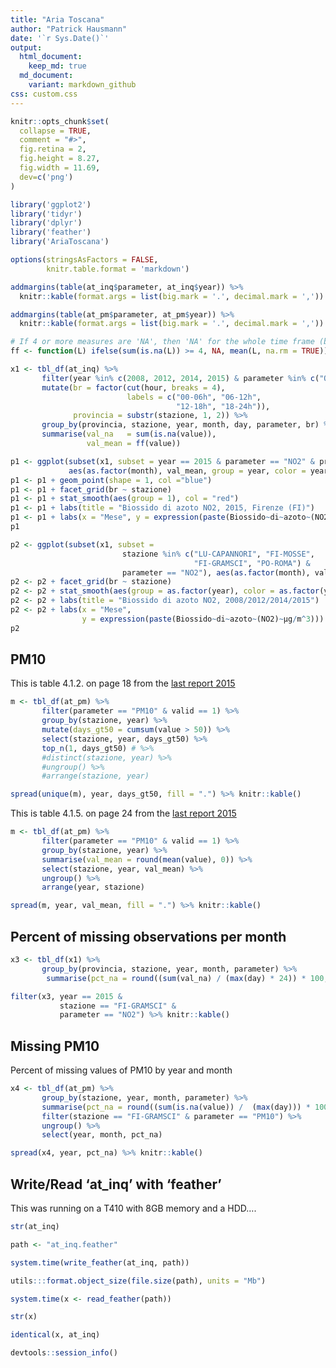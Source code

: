 ```yaml
---
title: "Aria Toscana"
author: "Patrick Hausmann"
date: '`r Sys.Date()`'
output:
  html_document:
    keep_md: true
  md_document:
    variant: markdown_github
css: custom.css
---
```


<!-- README.md is generated from README.Rmd. Please edit that file -->

```r
knitr::opts_chunk$set(
  collapse = TRUE,
  comment = "#>",
  fig.retina = 2,
  fig.height = 8.27, 
  fig.width = 11.69,
  dev=c('png')
)
```

```r

library('ggplot2')
library('tidyr')
library('dplyr')
library('feather')
library('AriaToscana')

options(stringsAsFactors = FALSE,
        knitr.table.format = 'markdown')

```

```r

addmargins(table(at_inq$parameter, at_inq$year)) %>% 
  knitr::kable(format.args = list(big.mark = '.', decimal.mark = ','))

```

```r

addmargins(table(at_pm$parameter, at_pm$year)) %>% 
  knitr::kable(format.args = list(big.mark = '.', decimal.mark = ','))

```


```r

# If 4 or more measures are 'NA', then 'NA' for the whole time frame (br)
ff <- function(L) ifelse(sum(is.na(L)) >= 4, NA, mean(L, na.rm = TRUE))

x1 <- tbl_df(at_inq) %>%
       filter(year %in% c(2008, 2012, 2014, 2015) & parameter %in% c("O3", "NO2", "CO")) %>%
       mutate(br = factor(cut(hour, breaks = 4), 
                          labels = c("00-06h", "06-12h", 
                                     "12-18h", "18-24h")),
              provincia = substr(stazione, 1, 2)) %>%
       group_by(provincia, stazione, year, month, day, parameter, br) %>%
       summarise(val_na   = sum(is.na(value)),
                 val_mean = ff(value))
```

```r

p1 <- ggplot(subset(x1, subset = year == 2015 & parameter == "NO2" & provincia == "FI"), 
             aes(as.factor(month), val_mean, group = year, color = year))
p1 <- p1 + geom_point(shape = 1, col ="blue") 
p1 <- p1 + facet_grid(br ~ stazione) 
p1 <- p1 + stat_smooth(aes(group = 1), col = "red")
p1 <- p1 + labs(title = "Biossido di azoto NO2, 2015, Firenze (FI)")
p1 <- p1 + labs(x = "Mese", y = expression(paste(Biossido~di~azoto~(NO2)~µg/m^3)))
p1
```

```r

p2 <- ggplot(subset(x1, subset = 
                         stazione %in% c("LU-CAPANNORI", "FI-MOSSE", 
                                         "FI-GRAMSCI", "PO-ROMA") & 
                         parameter == "NO2"), aes(as.factor(month), val_mean))
p2 <- p2 + facet_grid(br ~ stazione)
p2 <- p2 + stat_smooth(aes(group = as.factor(year), color = as.factor(year)), se = FALSE)
p2 <- p2 + labs(title = "Biossido di azoto NO2, 2008/2012/2014/2015")
p2 <- p2 + labs(x = "Mese", 
                y = expression(paste(Biossido~di~azoto~(NO2)~µg/m^3)))
p2
```

## PM10

This is table 4.1.2. on page 18 from the [last report 2015](http://www.arpat.toscana.it/documentazione/catalogo-pubblicazioni-arpat/relazione-annuale-sullo-stato-della-qualita-dellaria-nella-regione-toscana-anno-2014/attachment_download/pubblicazione)

```r

m <- tbl_df(at_pm) %>%
       filter(parameter == "PM10" & valid == 1) %>%
       group_by(stazione, year) %>%
       mutate(days_gt50 = cumsum(value > 50)) %>%
       select(stazione, year, days_gt50) %>%
       top_n(1, days_gt50) # %>%
       #distinct(stazione, year) %>%
       #ungroup() %>%
       #arrange(stazione, year)

spread(unique(m), year, days_gt50, fill = ".") %>% knitr::kable()
```

This is table 4.1.5. on page 24 from the [last report 2015](http://www.arpat.toscana.it/documentazione/catalogo-pubblicazioni-arpat/relazione-annuale-sullo-stato-della-qualita-dellaria-nella-regione-toscana-anno-2014/attachment_download/pubblicazione)

```r

m <- tbl_df(at_pm) %>%
       filter(parameter == "PM10" & valid == 1) %>%
       group_by(stazione, year) %>%
       summarise(val_mean = round(mean(value), 0)) %>%
       select(stazione, year, val_mean) %>%
       ungroup() %>%
       arrange(year, stazione)

spread(m, year, val_mean, fill = ".") %>% knitr::kable()
```

## Percent of missing observations per month

```r

x3 <- tbl_df(x1) %>%
       group_by(provincia, stazione, year, month, parameter) %>%
        summarise(pct_na = round((sum(val_na) / (max(day) * 24)) * 100, 1) )

filter(x3, year == 2015 & 
           stazione == "FI-GRAMSCI" & 
           parameter == "NO2") %>% knitr::kable()
```

## Missing PM10

Percent of missing values of PM10 by year and month

```r

x4 <- tbl_df(at_pm) %>%
       group_by(stazione, year, month, parameter) %>%
       summarise(pct_na = round((sum(is.na(value)) /  (max(day))) * 100, 1) ) %>%
       filter(stazione == "FI-GRAMSCI" & parameter == "PM10") %>%
       ungroup() %>%
       select(year, month, pct_na)

spread(x4, year, pct_na) %>% knitr::kable()
```

## Write/Read 'at_inq' with 'feather'

This was running on a T410 with 8GB memory and a HDD....

```r

str(at_inq)

path <- "at_inq.feather"

system.time(write_feather(at_inq, path))

utils:::format.object_size(file.size(path), units = "Mb")

system.time(x <- read_feather(path))

str(x)

identical(x, at_inq)

```

```r
devtools::session_info()
```

